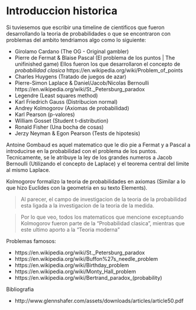 # Introduccion historica

Si tuviesemos que escribir una timeline de cientificos que fueron desarrollando la teoria de probabilidades o que se encontraron con problemas del ambito tendriamos algo como lo siguiente:

  - Girolamo Cardano (The OG - Original gambler)
  - Pierre de Fermat & Blaise Pascal (El problema de los puntos | The unifinished game)
    Ellos fueron los que desarrollaron el concepto de _probabilidad clasica_
      https://en.wikipedia.org/wiki/Problem_of_points
  - Charles Huygens (Tratado de juegos de azar)
  - Pierre-Simon Laplace & Daniel/Jacob/Nicolas Bernoulli 
      https://en.wikipedia.org/wiki/St._Petersburg_paradox
  - Legendre (Least squares method)
  - Karl Friedrich Gauss (Distribucion normal)
  - Andrey Kolmogorov (Axiomas de probabilidad)
  - Karl Pearson (p-valores)
  - William Gosset (Student t-distribution)
  - Ronald Fisher (Una bocha de cosas)
  - Jerzy Neyman & Egon Pearson (Tests de hipotesis)

Antoine Gombaud es aquel matematico que le dio pie a Fermat y a Pascal a introducirse en la probabilidad con el problema de los puntos.
Tecnicamente, se le atribuye la ley de los grandes numeros a Jacob Bernoulli (Utilizando el concepto de Laplace) y el teorema
central del limite al mismo Laplace.

Kolmogorov formalizo la teoria de probabilidades en axiomas (Similar a lo que hizo Euclides con la geometria en su texto Elements).

> Al parecer, el campo de investigacion de la teoria de la probabilidad esta ligada a la investigacion de la teoria de la medida.

> Por lo que veo, todos los matematicos que mencione exceptuando Kolmogorov fueron parte de la "Probabilidad clasica", mientras que este ultimo aporto a la "Teoria moderna"

Problemas famosos:

 - https://en.wikipedia.org/wiki/St._Petersburg_paradox
 - https://en.wikipedia.org/wiki/Buffon%27s_needle_problem
 - https://en.wikipedia.org/wiki/Birthday_problem
 - https://en.wikipedia.org/wiki/Monty_Hall_problem
 - https://en.wikipedia.org/wiki/Bertrand_paradox_(probability)

Bibliografia

  - http://www.glennshafer.com/assets/downloads/articles/article50.pdf
